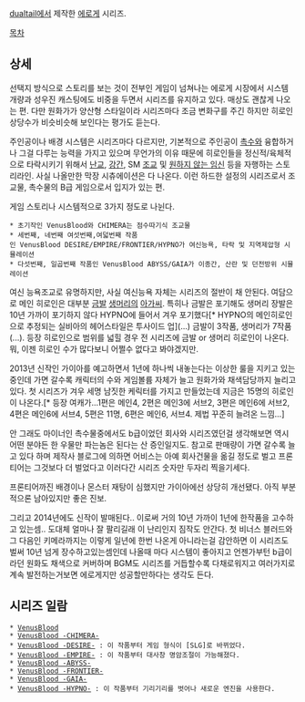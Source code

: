 [[dualtail]]에서 제작한 [[에로게]] 시리즈.

[[목차]]
== 상세 ==
선택지 방식으로 스토리를 보는 것이 전부인 게임이 넘쳐나는 에로게 시장에서 시스템 개량과 성우진 캐스팅에도 비중을 두면서 시리즈를 유지하고 있다. 매상도 괜찮게 나오는 편.
다만 원화가가 양산형 스타일이라 시리즈마다 조금 변화구를 주긴 하지만 히로인 상당수가 비슷비슷해 보인다는 평가도 듣는다.

주인공이나 배경 시스템은 시리즈마다 다르지만, 기본적으로 주인공이 [[촉수]]와 융합하거나 그걸 다루는 능력을 가지고 있으며 무언가의 이유 때문에 히로인들을 정신적/육체적으로 타락시키기 위해서 [[난교]], [[강간]], SM [[조교]] 및 [[원하지 않는 임신]] 등을 자행하는 스토리라인. 사실 나올만한 막장 시츄에이션은 다 나온다. 이런 하드한 설정의 시리즈로서 조교물, 촉수물의 B급 게임으로서 입지가 있는 편.

게임 스토리나 시스템적으로 3가지 정도로 나뉜다.
 * 초기작인 VenusBlood와 CHIMERA는 점수따기식 조교물
 * 세번째, 네번째 여섯번째,여덟번째 작품인 VenusBlood DESIRE/EMPIRE/FRONTIER/HYPNO가 여신능욕, 타락 및 지역제압형 시뮬레이션
 * 다섯번째, 일곱번째 작품인 VenusBlood ABYSS/GAIA가 이종간, 산란 및 던전방위 시뮬레이션

여신 능욕조교로 유명하지만, 사실 여신능욕 자체는 시리즈의 절반이 채 안된다.
여담으로 메인 히로인은 대부분 [[금발]] [[생머리]]의 [[아가씨]]. 특히나 금발은 포기해도 생머리 장발은 10년 가까이 포기하지 않다 HYPNO에 들어서 겨우 포기했다[* HYPNO의 메인히로인으로 추정되는 실비아의 헤어스타일은 투사이드 업](...) 금발이 3작품, 생머리가 7작품(...). 등장 히로인으로 범위를 넓힐 경우 전 시리즈에 금발 or 생머리 히로인이 나온다. 뭐, 이젠 히로인 수가 많다보니 어쩔수 없다고 봐야겠지만.

2013년 신작인 가이아를 예고하면서 1년에 하나씩 내놓는다는 이상한 룰을 지키고 있는 중인데 가면 갈수록 캐릭터의 수와 게임볼륨 자체가 늘고 원화가와 채색담당까지 늘리고있다. 첫 시리즈가 겨우 세명 남짓한 케릭터를 가지고 만들었는데 지금은 15명의 히로인이 나온다.[* 등장 여캐가...1편은 메인4, 2편은 메인3에 서브2, 3편은 메인6에 서브2, 4편은 메인6에 서브4, 5편은 11명, 6편은 메인6, 서브4. 제법 꾸준히 늘려온 느낌...]

안 그래도 마이너인 촉수물중에서도 b급이었던 회사와 시리즈였던걸 생각해보면 역시 어떤 분야든 한 우물만 파는놈은 된다는 산 증인일지도. 참고로 판매량이 가면 갈수록 늘고 있다 하며 제작사 블로그에 의하면 어비스는 아예 회사건물을 옮길 정도로 벌고 프론티어는 그것보다 더 벌었다고 이러다간 시리즈 숫자만 두자리 찍을기세다.

프론티어까진 배경이나 몬스터 재탕이 심했지만 가이아에선 상당히 개선됐다. 아직 부분적으론 남아있지만 좋은 진보.

그리고 2014년에도 신작이 발매된다.. 이로써 거의 10년 가까이 1년에 한작품을 고수하고 있는셈.. 도대체 얼마나 잘 팔리길래 이 난리인지 짐작도 안간다. 첫 비너스 블러드와 그 다음인 키메라까지는 이렇게 일년에 한번 나온게 아니라는걸 감안하면 이 시리즈도 벌써 10년 넘게 장수하고있는셈인데 나올때 마다 시스템이 좋아지고 언젠가부턴 b급이라던 원화도 채색으로 커버하며 BGM도 시리즈를 거듭할수록 다채로워지고 여러가지로 계속 발전하는거보면 에로게지만 성공할만하다는 생각도 든다. 

== 시리즈 일람 ==
 * [[VenusBlood]]
 * [[VenusBlood -CHIMERA-]]
 * [[VenusBlood -DESIRE-]] : 이 작품부터 게임 형식이 [SLG]로 바뀌었다.
 * [[VenusBlood -EMPIRE-]] : 이 작품부터 대사창 명암조절이 가능해졌다.
 * [[VenusBlood -ABYSS-]]
 * [[VenusBlood -FRONTIER-]]
 * [[VenusBlood -GAIA-]]
 * [[VenusBlood -HYPNO-]] : 이 작품부터 기리기리를 벗어나 새로운 엔진을 사용한다.
